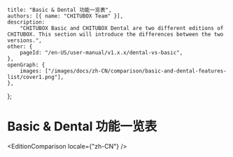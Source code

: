 
	title: "Basic & Dental 功能一览表",
	authors: [{ name: "CHITUBOX Team" }],
	description:
		"CHITUBOX Basic and CHITUBOX Dental are two different editions of CHITUBOX. This section will introduce the differences between the two versions.",
	other: {
		pageId: "/en-US/user-manual/v1.x.x/dental-vs-basic",
	},
	openGraph: {
		images: ["/images/docs/zh-CN/comparison/basic-and-dental-features-list/cover1.png"],
	},
};

# Basic & Dental 功能一览表

<EditionComparison locale={"zh-CN"} />

